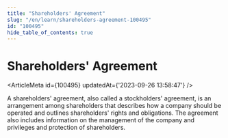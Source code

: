 ```yaml
---
title: "Shareholders' Agreement"
slug: "/en/learn/shareholders-agreement-100495"
id: "100495"
hide_table_of_contents: true
---
```



# Shareholders' Agreement

<ArticleMeta id={100495} updatedAt={'2023-09-26 13:58:47'} />
<div className='border-solid border-b border-t-0 my-4 border-[var(--ifm-color-gray-300)]' />

A shareholders' agreement, also called a stockholders' agreement, is an arrangement among shareholders that describes how a company should be operated and outlines shareholders' rights and obligations. The agreement also includes information on the management of the company and privileges and protection of shareholders.
